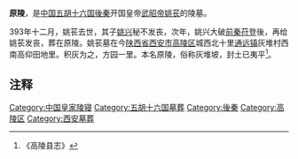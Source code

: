 '''原陵'''，是[[中国|中国]][[五胡十六国|五胡十六国]][[後秦|後秦]]开国皇帝[[姚苌|武昭帝姚苌]]的陵墓。

393年十二月，姚苌去世，其子[[姚兴|姚兴]]秘不发丧，次年，姚兴大破[[前秦|前秦]][[苻登|苻登]]後，再给姚苌发丧，葬在原陵。姚苌墓在今[[陕西省|陕西省]][[西安市|西安市]][[高陵区|高陵区]]城西北十里[[通远镇|通远镇]]灰堆村西南高仰田地里。积灰为之，方园一里。本名原陵，俗称灰堆坡，封土已夷平<ref>《高陵县志》</ref>。

== 注释 ==
{{reflist}}

[[Category:中国皇家陵寝|Category:中国皇家陵寝]]
[[Category:五胡十六国墓葬|Category:五胡十六国墓葬]]
[[Category:後秦|Category:後秦]]
[[Category:高陵区|Category:高陵区]]
[[Category:西安墓葬|Category:西安墓葬]]